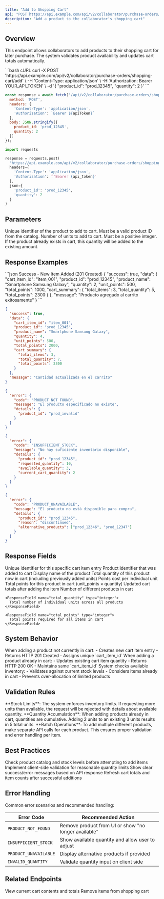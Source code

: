 ```yaml
---
title: "Add to Shopping Cart"
api: "POST https://api.example.com/api/v2/collaborator/purchase-orders/shopping-cart/add"
description: "Add a product to the collaborator's shopping cart"
---
```


## Overview

This endpoint allows collaborators to add products to their shopping cart for later purchase. The system validates product availability and updates cart totals automatically.

<RequestExample>
```bash cURL
curl -X POST 'https://api.example.com/api/v2/collaborator/purchase-orders/shopping-cart/add' \
  -H 'Content-Type: application/json' \
  -H 'Authorization: Bearer YOUR_API_TOKEN' \
  -d '{
    "product_id": "prod_12345",
    "quantity": 2
  }'
```

```javascript Node.js
const response = await fetch('/api/v2/collaborator/purchase-orders/shopping-cart/add', {
  method: 'POST',
  headers: {
    'Content-Type': 'application/json',
    'Authorization': `Bearer ${apiToken}`
  },
  body: JSON.stringify({
    product_id: 'prod_12345',
    quantity: 2
  })
});
```

```python Python
import requests

response = requests.post(
  'https://api.example.com/api/v2/collaborator/purchase-orders/shopping-cart/add',
  headers={
    'Content-Type': 'application/json',
    'Authorization': f'Bearer {api_token}'
  },
  json={
    'product_id': 'prod_12345',
    'quantity': 2
  }
)
```
</RequestExample>

## Parameters

<ParamField body="product_id" type="string" required>
  Unique identifier of the product to add to cart. Must be a valid product ID from the catalog.
</ParamField>

<ParamField body="quantity" type="integer" default="1">
  Number of units to add to cart. Must be a positive integer. If the product already exists in cart, this quantity will be added to the existing amount.
</ParamField>

## Response Examples

<ResponseExample>
```json Success - New Item Added (201 Created)
{
  "success": true,
  "data": {
    "cart_item_id": "item_001",
    "product_id": "prod_12345",
    "product_name": "Smartphone Samsung Galaxy",
    "quantity": 2,
    "unit_points": 500,
    "total_points": 1000,
    "cart_summary": {
      "total_items": 3,
      "total_quantity": 5,
      "total_points": 2300
    }
  },
  "message": "Producto agregado al carrito exitosamente"
}
```

```json Success - Quantity Updated (200 OK)
{
  "success": true,
  "data": {
    "cart_item_id": "item_001",
    "product_id": "prod_12345",
    "product_name": "Smartphone Samsung Galaxy",
    "quantity": 4,
    "unit_points": 500,
    "total_points": 2000,
    "cart_summary": {
      "total_items": 3,
      "total_quantity": 7,
      "total_points": 3300
    }
  },
  "message": "Cantidad actualizada en el carrito"
}
```

```json Product Not Found (404 Not Found)
{
  "error": {
    "code": "PRODUCT_NOT_FOUND",
    "message": "El producto especificado no existe",
    "details": {
      "product_id": "prod_invalid"
    }
  }
}
```

```json Insufficient Stock (422 Unprocessable Entity)
{
  "error": {
    "code": "INSUFFICIENT_STOCK",
    "message": "No hay suficiente inventario disponible",
    "details": {
      "product_id": "prod_12345",
      "requested_quantity": 10,
      "available_quantity": 3,
      "current_cart_quantity": 2
    }
  }
}
```

```json Product Unavailable (422 Unprocessable Entity)
{
  "error": {
    "code": "PRODUCT_UNAVAILABLE",
    "message": "El producto no está disponible para compra",
    "details": {
      "product_id": "prod_12345",
      "reason": "discontinued",
      "alternative_products": ["prod_12346", "prod_12347"]
    }
  }
}
```
</ResponseExample>

## Response Fields

<ResponseField name="cart_item_id" type="string">
  Unique identifier for this specific cart item entry
</ResponseField>

<ResponseField name="product_id" type="string">
  Product identifier that was added to cart
</ResponseField>

<ResponseField name="product_name" type="string">
  Display name of the product
</ResponseField>

<ResponseField name="quantity" type="integer">
  Total quantity of this product now in cart (including previously added units)
</ResponseField>

<ResponseField name="unit_points" type="integer">
  Points cost per individual unit
</ResponseField>

<ResponseField name="total_points" type="integer">
  Total points for this product in cart (unit_points × quantity)
</ResponseField>

<ResponseField name="cart_summary" type="object">
  Updated cart totals after adding the item
  
  <Expandable title="Cart Summary Properties">
    <ResponseField name="total_items" type="integer">
      Number of different products in cart
    </ResponseField>
    
    <ResponseField name="total_quantity" type="integer">
      Total number of individual units across all products
    </ResponseField>
    
    <ResponseField name="total_points" type="integer">
      Total points required for all items in cart
    </ResponseField>
  </Expandable>
</ResponseField>

## System Behavior

<AccordionGroup>
  <Accordion title="New Product Addition">
    When adding a product not currently in cart:
    - Creates new cart item entry
    - Returns HTTP 201 Created
    - Assigns unique `cart_item_id`
  </Accordion>
  
  <Accordion title="Existing Product Update">
    When adding a product already in cart:
    - Updates existing cart item quantity
    - Returns HTTP 200 OK
    - Maintains same `cart_item_id`
  </Accordion>
  
  <Accordion title="Stock Validation">
    System checks available inventory:
    - Validates against current stock levels
    - Considers items already in cart
    - Prevents over-allocation of limited products
  </Accordion>
</AccordionGroup>

## Validation Rules

<Warning>
**Stock Limits**: The system enforces inventory limits. If requesting more units than available, the request will be rejected with details about available quantity.
</Warning>

<Note>
**Quantity Accumulation**: When adding products already in cart, quantities are cumulative. Adding 2 units to an existing 3 units results in 5 total units.
</Note>

<Tip>
**Batch Operations**: To add multiple different products, make separate API calls for each product. This ensures proper validation and error handling per item.
</Tip>

## Best Practices

<Steps>
  <Step title="Validate Product Availability">
    Check product catalog and stock levels before attempting to add items
  </Step>
  
  <Step title="Handle Quantity Limits">
    Implement client-side validation for reasonable quantity limits
  </Step>
  
  <Step title="Provide User Feedback">
    Show clear success/error messages based on API response
  </Step>
  
  <Step title="Update Cart Display">
    Refresh cart totals and item counts after successful additions
  </Step>
</Steps>

## Error Handling

Common error scenarios and recommended handling:

| Error Code | Recommended Action |
|------------|-------------------|
| `PRODUCT_NOT_FOUND` | Remove product from UI or show "no longer available" |
| `INSUFFICIENT_STOCK` | Show available quantity and allow user to adjust |
| `PRODUCT_UNAVAILABLE` | Display alternative products if provided |
| `INVALID_QUANTITY` | Validate quantity input on client side |

## Related Endpoints

<CardGroup cols={2}>
  <Card title="Get Shopping Cart" icon="shopping-cart" href="/api-reference/purchase-orders/get-shopping-cart">
    View current cart contents and totals
  </Card>
  <Card title="Remove from Cart" icon="trash" href="/api-reference/purchase-orders/remove-from-cart">
    Remove items from shopping cart
  </Card>
</CardGroup>